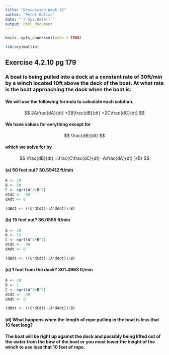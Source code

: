 ```yaml
---
title: "Discussion Week 13"
author: "Peter Gatica"
date: "`r Sys.Date()`"
output: html_document
---
```


```r
knitr::opts_chunk$set(echo = TRUE)
```

```r
library(matlib)
```

## Exercise 4.2.10 pg 179

### A boat is being pulled into a dock at a constant rate of 30ft/min by a winch located 10ft above the deck of the boat.  At what rate is the boat approaching the dock when the boat is:

#### We will use the following formula to calculate each solution.
$$ 2A\frac{dA}{dt} +2B\frac{dB}{dt} =2C\frac{dC}{dt} $$

#### We have values for evrything except for 
$$ \frac{dB}{dt} $$

#### which we solve for by 
$$ \frac{dB}{dt} =\frac{C\frac{dC}{dt} -A\frac{dA}{dt} }{B} $$

#### (a) 50 feet out? 30.59412 ft/min
```r
A <- 10
B <- 50
C <- sqrt(A^2+B^2)
dCdt <- -30
dAdt <- 0

(dBdt <- ((C*dCdt)-(A*dAdt))/B)
```

#### (b) 15 feet out? 36.0555 ft/min
```r
A <- 10
B <- 15
C <- sqrt(A^2+B^2)
dCdt <- -30
dAdt <- 0

(dBdt <- ((C*dCdt)-(A*dAdt))/B)
```

#### (c) 1 foot from the dock? 301.4963 ft/min
```r
A <- 10
B <- 1
C <- sqrt(A^2+B^2)
dCdt <- -30
dAdt <- 0

(dBdt <- ((C*dCdt)-(A*dAdt))/B)
```

#### (d) What happens when the length of rope pulling in the boat is less that 10 feet long?  

#### The boat will be right up against the dock and possibly being lifted out of the water from the bow of the boat or you must lower the height of the winch to use less that 10 feet of rope.

